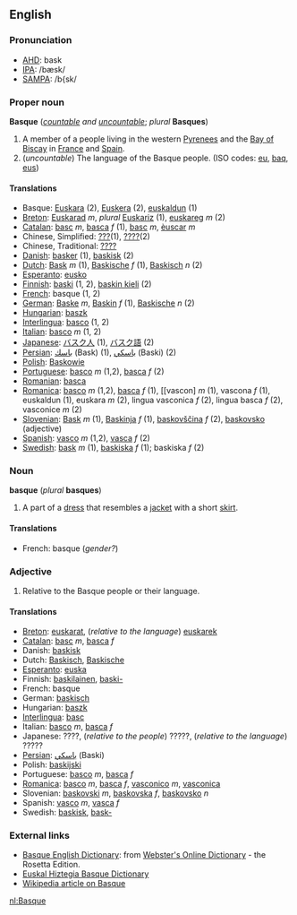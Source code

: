 ==English==
===Pronunciation===
*[[w:AHD|AHD]]: bask
*[[w:IPA|IPA]]: /bæsk/
*[[w:SAMPA|SAMPA]]: /b{sk/   

===Proper noun===
'''Basque''' (''[[countable]] and [[uncountable]]''; ''plural'' '''Basques''')

# A member of a people living in the western [[Pyrenees]] and the [[Bay of Biscay]] in [[France]] and [[Spain]].
# (''uncountable'') The language of the Basque people. (ISO codes: [[eu]], [[baq]], [[eus]])

====Translations====
*Basque: [[Euskara]] (2), [[Euskera]] (2), [[euskaldun]] (1)
*[[Breton]]: [[Euskarad]] ''m'', ''plural'' [[Euskariz]] (1), [[euskareg]] ''m'' (2)
*[[Catalan]]: [[basc]] ''m'', [[basca]] ''f'' (1), [[basc]] ''m'', [[èuscar]] ''m''
*Chinese, Simplified: [[???]](1), [[????]](2)
*Chinese, Traditional: [[????]]
*[[Danish]]: [[basker]] (1), [[baskisk]] (2)
*[[Dutch]]: [[Bask]] ''m'' (1), [[Baskische]] ''f'' (1), [[Baskisch]] ''n'' (2)   
*[[Esperanto]]: [[eusko]]
*[[Finnish]]: [[baski]] (1, 2), [[baskin kieli]] (2)
*[[French]]: basque (1, 2)
*[[German]]: [[Baske]] ''m'', [[Baskin]] ''f'' (1), [[Baskische]] ''n'' (2)
*[[Hungarian]]: [[baszk]]
*[[Interlingua]]: [[basco]] (1, 2)
*[[Italian]]: [[basco]] ''m'' (1, 2)
*[[Japanese]]: [[バスク人]] (1), [[バスク語]] (2)
*[[Persian]]: [[باسك]] (Bask) (1), [[باسكي]] (Baski) (2)
*[[Polish]]: [[Baskowie]]
*[[Portuguese]]: [[basco]] ''m'' (1,2), [[basca]] ''f'' (2)
*[[Romanian]]: [[basca]]
*[[Romanica]]: [[basco]] ''m'' (1,2), [[basca]] ''f'' (1), [[vascon] ''m'' (1), vascona ''f'' (1), euskaldun (1), euskara ''m'' (2), lingua vasconica ''f'' (2), lingua basca ''f'' (2), vasconice ''m'' (2)
*[[Slovenian]]: [[Bask]] ''m'' (1), [[Baskinja]] ''f'' (1), [[baskovščina]] ''f'' (2), [[baskovsko]] (adjective)
*[[Spanish]]: [[vasco]] ''m'' (1,2), [[vasca]] ''f'' (2)
*[[Swedish]]: [[bask]] ''m'' (1), [[baskiska]] ''f'' (1); baskiska ''f'' (2)

===Noun===
'''basque''' (''plural'' '''basques''')

# A part of a [[dress]] that resembles a [[jacket]] with a short [[skirt]].

====Translations====
*French: basque (''gender?'')

===Adjective===
# Relative to the Basque people or their language.

====Translations====
*[[Breton]]: [[euskarat]], (''relative to the language'') [[euskarek]]
*[[Catalan]]: [[basc]] ''m'', [[basca]] ''f''
*Danish: [[baskisk]]
*Dutch: [[Baskisch]], [[Baskische]]
*[[Esperanto]]: [[euska]]
*Finnish: [[baskilainen]], [[baski|baski-]]
*French: basque
*German: [[baskisch]]
*Hungarian: [[baszk]]
*[[Interlingua]]: [[basc]]
*Italian: [[basco]] ''m'', [[basca]] ''f''
*Japanese: ????, (''relative to the people'') ?????, (''relative to the language'') ?????
*[[Persian]]: [[باسكي]] (Baski)
*Polish: [[baskijski]]
*Portuguese: [[basco]] ''m'', [[basca]] ''f''
*[[Romanica]]: [[basco]] ''m'', [[basca]] ''f'', [[vasconico]] ''m'', [[vasconica]]
*Slovenian: [[baskovski]] ''m'', [[baskovska]] ''f'', [[baskovsko]] ''n''
*Spanish: [[vasco]] ''m'', [[vasca]] ''f''
*Swedish: [[baskisk]], [[bask-]]

===External links===
*[http://www.websters-online-dictionary.org/definition/Basque-english/ Basque English Dictionary]: from [http://www.websters-online-dictionary.org Webster's Online Dictionary] - the Rosetta Edition.
*[[Wiktionary:Basque|Euskal Hiztegia Basque Dictionary]]
*[[w:Basque|Wikipedia article on Basque]]

[[nl:Basque]]